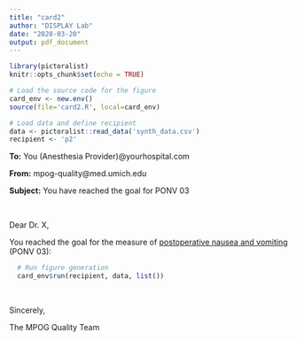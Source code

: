 ```yaml
---
title: "card2"
author: "DISPLAY Lab"
date: "2020-03-20"
output: pdf_document
---
```


```r
library(pictoralist)
knitr::opts_chunk$set(echo = TRUE)

# Load the source code for the figure
card_env <- new.env()
source(file='card2.R', local=card_env)

# Load data and define recipient
data <- pictoralist::read_data('synth_data.csv')
recipient <- 'p2'
```

**To:** You (Anesthesia Provider)@yourhospital.com

**From:** mpog-quality@med.umich.edu

**Subject:** You have reached the goal for PONV 03

\  
\  

Dear Dr. X,

You reached the goal for the measure of [postoperative nausea and vomiting](https://mpog.org/files/quality/measures/ponv-03_spec.pdf) (PONV 03):

```r
  # Run figure generation
  card_env$run(recipient, data, list())
```

\  

Sincerely,

The MPOG Quality Team


